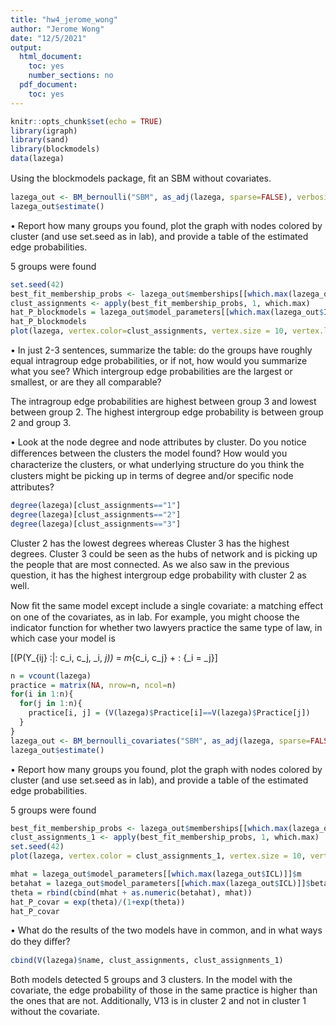 ```yaml
---
title: "hw4_jerome_wong"
author: "Jerome Wong"
date: "12/5/2021"
output:
  html_document:
    toc: yes
    number_sections: no
  pdf_document:
    toc: yes
---
```



```r
knitr::opts_chunk$set(echo = TRUE)
library(igraph) 
library(sand) 
library(blockmodels) 
data(lazega)
```

Using the blockmodels package, ﬁt an SBM without covariates.

```r
lazega_out <- BM_bernoulli("SBM", as_adj(lazega, sparse=FALSE), verbosity=3, plotting= "")
lazega_out$estimate()
```

• Report how many groups you found, plot the graph with nodes colored by cluster (and use set.seed as in lab), and provide a table of the estimated edge probabilities.

5 groups were found

```r
set.seed(42)
best_fit_membership_probs <- lazega_out$memberships[[which.max(lazega_out$ICL)]]$Z
clust_assignments <- apply(best_fit_membership_probs, 1, which.max)
hat_P_blockmodels = lazega_out$model_parameters[[which.max(lazega_out$ICL)]]$pi
hat_P_blockmodels
plot(lazega, vertex.color=clust_assignments, vertex.size = 10, vertex.label.cex= 0.45)
```

• In just 2-3 sentences, summarize the table: do the groups have roughly equal intragroup edge probabilities, or if not, how would you summarize what you see? Which intergroup edge probabilities are the largest or smallest, or are they all comparable?

The intragroup edge probabilities are highest between group 3 and lowest between group 2. The highest intergroup edge probability is between group 2 and group 3.


• Look at the node degree and node attributes by cluster. Do you notice diﬀerences between the clusters the model found? How would you characterize the clusters, or what underlying structure do you think the clusters might be picking up in terms of degree and/or speciﬁc node attributes?

```r
degree(lazega)[clust_assignments=="1"]
degree(lazega)[clust_assignments=="2"]
degree(lazega)[clust_assignments=="3"]
```
Cluster 2 has the lowest degrees whereas Cluster 3 has the highest degrees. Cluster 3 could be seen as the hubs of network and is picking up the people that are most connected. As we also saw in the previous question, it has the highest intergroup edge probability with cluster 2 as well.

Now ﬁt the same model except include a single covariate: a matching eﬀect on one of the covariates, as in lab. For example, you might choose the indicator function for whether two lawyers practice the same type of law, in which case your model is

\[\text{logit}\left(P(Y_{ij} \:|\: c_i, c_j, \text{Practice}_i, \text{Practice}_j)\right) = m_{c_i, c_j} + \beta\: \text{I}\{\text{Practice}_i = \text{Practice}_j\}\]

```r
n = vcount(lazega)
practice = matrix(NA, nrow=n, ncol=n)
for(i in 1:n){
  for(j in 1:n){
    practice[i, j] = (V(lazega)$Practice[i]==V(lazega)$Practice[j])
  }
}
lazega_out <- BM_bernoulli_covariates("SBM", as_adj(lazega, sparse=FALSE), practice, verbosity=3, plotting="")
lazega_out$estimate() 
```

• Report how many groups you found, plot the graph with nodes colored by cluster (and use set.seed as in lab), and provide a table of the estimated edge probabilities.

5 groups were found

```r
best_fit_membership_probs <- lazega_out$memberships[[which.max(lazega_out$ICL)]]$Z
clust_assignments_1 <- apply(best_fit_membership_probs, 1, which.max)
set.seed(42)
plot(lazega, vertex.color = clust_assignments_1, vertex.size = 10, vertex.label.cex= 0.45)

mhat = lazega_out$model_parameters[[which.max(lazega_out$ICL)]]$m
betahat = lazega_out$model_parameters[[which.max(lazega_out$ICL)]]$beta
theta = rbind(cbind(mhat + as.numeric(betahat), mhat))
hat_P_covar = exp(theta)/(1+exp(theta))
hat_P_covar
```

• What do the results of the two models have in common, and in what ways do they diﬀer?
```r
cbind(V(lazega)$name, clust_assignments, clust_assignments_1)
```

Both models detected 5 groups and 3 clusters. In the model with the covariate, the edge probability of those in the same practice is higher than the ones that are not. Additionally, V13 is in cluster 2 and not in cluster 1 without the covariate.